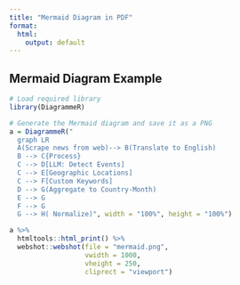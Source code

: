 ```yaml
---
title: "Mermaid Diagram in PDF"
format:
  html:
    output: default
---
```


## Mermaid Diagram Example


```r
# Load required library
library(DiagrammeR)

# Generate the Mermaid diagram and save it as a PNG
a = DiagrammeR("
  graph LR
  A(Scrape news from web)--> B(Translate to English) 
  B --> C{Process} 
  C --> D[LLM: Detect Events]
  C --> E[Geographic Locations]
  C --> F[Custom Keywords]
  D --> G(Aggregate to Country-Month)
  E --> G
  F --> G
  G --> H( Normalize)", width = "100%", height = "100%")

a %>%
  htmltools::html_print() %>%
  webshot::webshot(file = "mermaid.png",
                   vwidth = 1000,
                   vheight = 250,
                   cliprect = "viewport")



```

